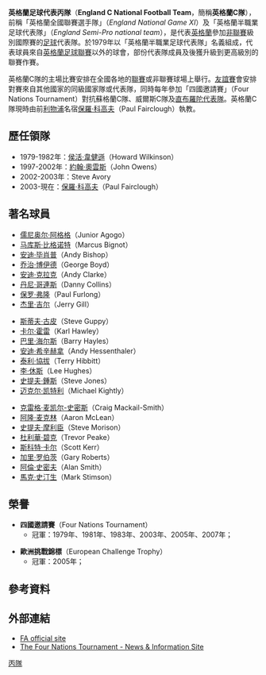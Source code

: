 {{Infobox National football team 
| Name               = 英格蘭C隊
<!-- 注释出：| Badge              = 425px-England crest.png -->
| FIFA Trigramme     = ENG
| Nickname           = 
| Association        = [[英格蘭足球總會|英格蘭足球總會]]
| Confederation      = 
| Coach              = {{flagicon|England}}[[保罗·费尔克拉夫|保羅·科高夫]]（Paul Fairclough）
| Asst Manager       = 
| Most caps          = 
| Top scorer         = 
| Home Stadium       = 
| Overall Record = 
| pattern_la1=_eng07|pattern_b1=_eng07|pattern_ra1=_eng07
| leftarm1=FFFFFF|body1=FFFFFF|rightarm1=FFFFFF|shorts1=000030|socks1=FFFFFF
| pattern_la2=|pattern_b2=_whitecollar|pattern_ra2=
| leftarm2=d92a31|body2=d92a31|rightarm2=d92a31|shorts2=FFFFFF|socks2=d92a31
| First game         =  
| Largest win        =  
| Largest loss       = 
}}
'''英格蘭足球代表丙隊'''（'''England C National Football Team'''，簡稱'''英格蘭C隊'''），前稱「英格蘭全國聯賽選手隊」（''England National Game XI''）及「英格蘭半職業足球代表隊」（''England Semi-Pro national team''），是代表[[英格蘭|英格蘭]]參加[[非聯賽|非聯賽]]級別國際賽的[[英式足球|足球]]代表隊。於1979年以「英格蘭半職業足球代表隊」名義組成，代表球員來自[[英格蘭足球聯賽|英格蘭足球聯賽]]以外的球會，部份代表隊成員及後獲升級到更高級別的聯賽作賽。

英格蘭C隊的主場比賽安排在全國各地的[[英格蘭足球聯賽|聯賽]]或非聯賽球場上舉行。[[友誼賽|友誼賽]]會安排對賽來自其他國家的同級國家隊或代表隊，同時每年參加「四國邀請賽」（Four Nations Tournament）對抗蘇格蘭C隊、威爾斯C隊及[[直布羅陀足球代表隊|直布羅陀代表隊]]。英格蘭C隊現時由前[[利物浦足球俱乐部|利物浦]]名宿[[保罗·费尔克拉夫|保羅·科高夫]]（Paul Fairclough）執教。

==歷任領隊==
* 1979-1982年：[[侯活·韋健遜|侯活·韋健遜]]（Howard Wilkinson）
* 1997-2002年：[[約翰·奧雲斯|約翰·奧雲斯]]（John Owens）
* 2002-2003年：Steve Avory
* 2003-現在：[[保罗·费尔克拉夫|保羅·科高夫]]（Paul Fairclough）

== 著名球員 ==
{{col-begin}}
{{col-3}}
*[[Junior_Agogo|儒尼奥尔·阿格格]]（Junior Agogo）
*[[Marcus_Bignot|马库斯·比格诺特]]（Marcus Bignot）
*[[Andy_Bishop|安迪·毕肖普]]（Andy Bishop）
*[[乔治·博伊德|乔治·博伊德]]（George Boyd）
*[[Andy_Clarke|安迪·克拉克]]（Andy Clarke）
*[[丹尼·哥連斯|丹尼·哥連斯]]（Danny Collins）
*[[保罗·弗隆|保罗·弗隆]]（Paul Furlong）
*[[Jerry_Gill|杰里·吉尔]]（Jerry Gill）

{{col-3}}
*[[Steve_Guppy|斯蒂夫·古皮]]（Steve Guppy）
*[[Karl_Hawley|卡尔·霍雷]]（Karl Hawley）
*[[Barry_Hayles|巴里·海尔斯]]（Barry Hayles）
*[[Andy_Hessenthaler|安迪·希辛赫拿]]（Andy Hessenthaler）
*[[Terry_Hibbitt|泰利·協拔]]（Terry Hibbitt）
*[[Lee_Hughes|李·休斯]]（Lee Hughes）
*[[Steve_Jones_(footballer_born_1970)|史提夫·鍾斯]]（Steve Jones）
*[[迈克尔·凯特利|迈克尔·凯特利]]（Michael Kightly）

{{col-3}}
*[[克雷格·麦凯尔-史密斯|克雷格·麦凯尔-史密斯]]（Craig Mackail-Smith）
*[[阿隆·麦克林|阿隆·麦克林]]（Aaron McLean）
*[[Steve_Morison|史提夫·摩利臣]]（Steve Morison）
*[[Trevor_Peake|杜利華·碧克]]（Trevor Peake）
*[[Scott_Kerr|斯科特·卡尔]]（Scott Kerr）
*[[Gary_Roberts_(footballer_born_1984)|加里·罗伯茨]]（Gary Roberts）
*[[Alan_M._Smith|阿倫·史密夫]]（Alan Smith）
*[[Mark_Stimson|馬克·史汀生]]（Mark Stimson）
{{col-end}}

==榮譽==
*'''四國邀請賽'''（Four Nations Tournament）
**冠軍：1979年、1981年、1983年、2003年、2005年、2007年；

*'''歐洲挑戰錦標'''（European Challenge Trophy）
**冠軍：2005年；

==參考資料==
{{reflist}}

==外部連結==
*[http://www.thefa.com/England/NationalGameXI/ FA official site]
*[https://web.archive.org/web/20080528222533/http://www.the4nations.com/ The Four Nations Tournament - News & Information Site]

{{fb start}}
{{英格蘭足球架構}}
{{fb end}}

[[Category:英格蘭足球代表隊|丙隊]]